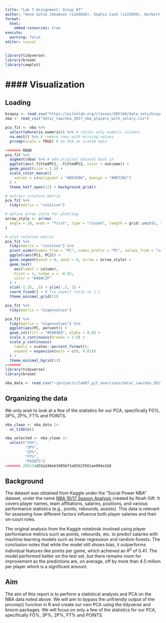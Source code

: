 ```yaml
---
title: "Lab 7 Assignment: Group 07"
author: "Anne Sofie Jokumsen (s244028), Sophia Cash (s225099), Norbert Bálint (s204668), Madeline Shah (s241901), Bedri Duraksoy (s233415)"
format:
  html:
    embed-resources: true
execute:
  warning: false
editor: visual
---
```


```r
library(tidyverse)
library(broom) 
library(cowplot)

```

#### Visualization
=======
## Loading


```r
biopsy <- read_csv("https://wilkelab.org/classes/SDS348/data_sets/biopsy.csv")
nba <- read_csv("data/_raw/nba_2017_nba_players_with_salary.csv")
```

```r
pca_fit <- nba %>% 
  select(where(is.numeric)) %>% # retain only numeric columns
  na.omit() %>% # remove rows with missing values
  prcomp(scale = TRUE) # do PCA on scaled data
```

```r
<<<<<<< HEAD
pca_fit %>%
  augment(nba) %>% # add original dataset back in
  ggplot(aes(.fittedPC1, .fittedPC2, color = outcome)) + 
  geom_point(size = 1.5) +
  scale_color_manual(
    values = c(malignant = "#D55E00", benign = "#0072B2")
  ) +
  theme_half_open(12) + background_grid()
```

```r
# extract rotation matrix
pca_fit %>%
  tidy(matrix = "rotation")
```

```r
# define arrow style for plotting
arrow_style <- arrow(
  angle = 20, ends = "first", type = "closed", length = grid::unit(8, "pt")
)

# plot rotation matrix
pca_fit %>%
  tidy(matrix = "rotation") %>%
  pivot_wider(names_from = "PC", names_prefix = "PC", values_from = "value") %>%
  ggplot(aes(PC1, PC2)) +
  geom_segment(xend = 0, yend = 0, arrow = arrow_style) +
  geom_text(
    aes(label = column),
    hjust = 1, nudge_x = -0.02, 
    color = "#904C2F"
  ) +
  xlim(-1.25, .5) + ylim(-.5, 1) +
  coord_fixed() + # fix aspect ratio to 1:1
  theme_minimal_grid(12)

```

```r
pca_fit %>%
  tidy(matrix = "eigenvalues")
```

```r
pca_fit %>%
  tidy(matrix = "eigenvalues") %>%
  ggplot(aes(PC, percent)) +
  geom_col(fill = "#56B4E9", alpha = 0.8) +
  scale_x_continuous(breaks = 1:9) +
  scale_y_continuous(
    labels = scales::percent_format(),
    expand = expansion(mult = c(0, 0.01))
  ) +
  theme_minimal_hgrid(12)
=======
library(tidyverse)
library(broom)

nba_data <- read_csv("~/projects/lab07_git_exercises/data/_raw/nba_2017_nba_players_with_salary.csv")
```

## Organizing the data

We only wish to look at a few of the statistics for our PCA, specifically FG%, 3P%, 2P%, FT% and POINTS.

```r
nba_clean <- nba_data |>
  as_tibble()

nba_selected <- nba_clean |>
  select("FG%",
         "3P%",
         "2P%",
         "FT%",
         "POINTS")
>>>>>>> 205124d33a246eb3d05bf1e02b23561ae904a1b8
```

## Background

The dataset was obtained from Kaggle under the ”Social Power NBA” dataset, under the name [NBA 16/17 Season Analysis](https://www.kaggle.com/code/ahmetburabua/nba-16-17-season-analysis) created by Noah Gift. It covers player names, team affiliations, salaries, positions, and various performance statistics (e.g., points, rebounds, assists). This data is relevant for assessing how different factors influence both player salaries and their on-court roles.

The original analysis from the Kaggle notebook involved using player performance metrics such as points, rebounds, etc. to predict salaries with machine learning models such as linear regression and random forests. The conclusion notes that while the model still shows bias, it outperforms individual features like points per game, which achieved an $R^2$ of 0.41. The model performed better on the test set, but there remains room for improvement as the predictions are, on average, off by more than 4.5 million per player which is a significant amount.

## Aim

The aim of this report is to perform a statistical analysis and PCA on the NBA data noted above. We will aim to bypass the unfriendly output of the prcomp() function in R and create our own PCA using the tidyverse and broom packages. We will focus on only a few of the statistics for our PCA, specifically FG%, 3P%, 2P%, FT% and POINTS.

